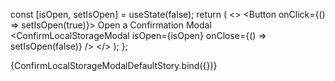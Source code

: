 
<Meta title="ConfirmLocalStorageModal" component={ConfirmLocalStorageModal}/>

<ArgsTable of={args}/>

  const [isOpen, setIsOpen] = useState(false);
  return (
    <>
      <Button onClick={() => setIsOpen(true)}>
        Open a Confirmation Modal
      </Button>
      <ConfirmLocalStorageModal 
        isOpen={isOpen} 
        onClose={() => setIsOpen(false)}
      />
    </>
  );
};

<Story name="Default">
  {ConfirmLocalStorageModalDefaultStory.bind({})}
</Story>